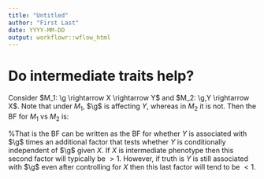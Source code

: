 ```yaml
---
title: "Untitled"
author: "First Last"
date: YYYY-MM-DD
output: workflowr::wflow_html
---
```






# Do intermediate traits help?


Consider $M_1: \g \rightarrow X \rightarrow Y$ and $M_2: \g,Y \rightarrow X$. 
Note that under $M_1$, $\g$ is affecting $Y$, whereas in $M_2$ it is not.
Then the BF for $M_1$ vs $M_2$ is:
\begin{align}
\frac{P(X,Y | \g,M_1)}{P(X,Y | \g,M_2)} &= \frac{P(X|\g)P(Y|X)}{P(Y)P(X|\g,Y)} \\
&= \frac{P(X|\g)P(Y|X)}{P(Y)P(X|\g)P(Y|\g,X)/P(Y|\g)} \\
\end{align}

%That is the BF can be written as the BF for whether $Y$ is associated with $\g$ times
an additional factor that tests whether $Y$ is conditionally independent of $\g$ given $X$.
If $X$ is intermediate phenotype then this second factor will typically be $>1$.
However, if truth is $Y$ is still associated with $\g$ even after controlling for $X$ then this
last factor will tend to be $<1$.



